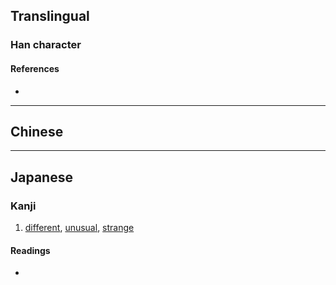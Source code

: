 {{character info/new}}
{{also|異}}
==Translingual==

===Han character===
{{Han char|rn=55|rad=廾|as=03|sn=6|four=17441|canj=RUT,SUT|ids=⿱巳廾(G),⿱己廾(HTJK)}}

====References====
* {{Han ref|kx=0353.120|dkj=09591|dj=0668.130|hdz=10514.110|uh=5F02|ud=24322|bh=C9DD|bd=51677}}

----

==Chinese==
{{Han etym}}
{{zh-see|異}}

----

==Japanese==

===Kanji===
{{ja-kanji|grade=|rs=廾03}}

# [[different]], [[unusual]], [[strange]]

====Readings====
* {{ja-readings|on=[[い]] (i)|kun=[[あげる]] (ageru)}}